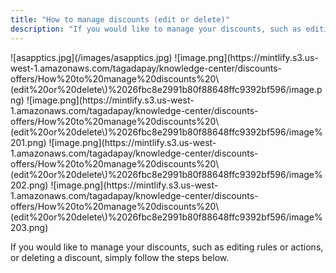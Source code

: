 ```yaml
---
title: "How to manage discounts (edit or delete)"
description: "If you would like to manage your discounts, such as editing rules or actions, or deleting a discount, simply follow the steps below."
---
```


<Steps>
  <Step title="Select your desired store under Stores.">
    ![asapptics.jpg](/images/asapptics.jpg)
  </Step>
  <Step title="Select Discounts tab, then select the discount you would like to edit and click on it.">
    ![image.png](https://mintlify.s3.us-west-1.amazonaws.com/tagadapay/knowledge-center/discounts-offers/How%20to%20manage%20discounts%20\(edit%20or%20delete\)%2026fbc8e2991b80f88648ffc9392bf596/image.png)
  </Step>
  <Step title="Under the Details tab, you will be able to edit name, rules and actions.">
    ![image.png](https://mintlify.s3.us-west-1.amazonaws.com/tagadapay/knowledge-center/discounts-offers/How%20to%20manage%20discounts%20\(edit%20or%20delete\)%2026fbc8e2991b80f88648ffc9392bf596/image%201.png)
  </Step>
  <Step title="If you would like to edit promotion codes, simply click on the Promotion Codes tab.">
    ![image.png](https://mintlify.s3.us-west-1.amazonaws.com/tagadapay/knowledge-center/discounts-offers/How%20to%20manage%20discounts%20\(edit%20or%20delete\)%2026fbc8e2991b80f88648ffc9392bf596/image%202.png)
  </Step>
  <Step title="If you would like to edit triggers, click on the Triggers tab.">
    ![image.png](https://mintlify.s3.us-west-1.amazonaws.com/tagadapay/knowledge-center/discounts-offers/How%20to%20manage%20discounts%20\(edit%20or%20delete\)%2026fbc8e2991b80f88648ffc9392bf596/image%203.png)
  </Step>
</Steps>

If you would like to manage your discounts, such as editing rules or actions, or deleting a discount, simply follow the steps below.